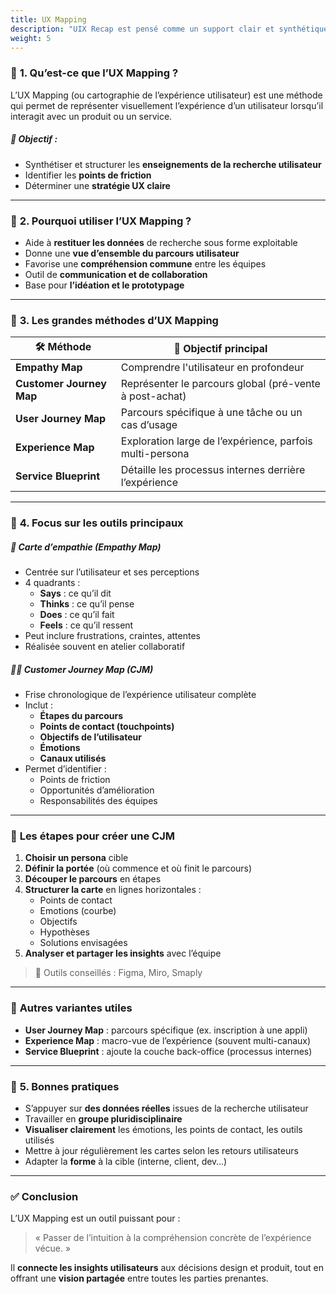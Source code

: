 ```yaml
---
title: UX Mapping
description: "UIX Recap est pensé comme un support clair et synthétique : un outil pratique pour réviser, enseigner ou s’inspirer."
weight: 5
---
```


### 📘 **1. Qu’est-ce que l’UX Mapping ?**

L’UX Mapping (ou cartographie de l’expérience utilisateur) est une méthode qui permet de représenter visuellement l’expérience d’un utilisateur lorsqu’il interagit avec un produit ou un service.
 

##### 🎯 Objectif :

- Synthétiser et structurer les **enseignements de la recherche utilisateur**
- Identifier les **points de friction**
- Déterminer une **stratégie UX claire**

---

### 🧠 **2. Pourquoi utiliser l’UX Mapping ?**

- Aide à **restituer les données** de recherche sous forme exploitable
- Donne une **vue d’ensemble du parcours utilisateur**
- Favorise une **compréhension commune** entre les équipes
- Outil de **communication et de collaboration**
- Base pour **l’idéation et le prototypage**

---

### 🧰 **3. Les grandes méthodes d’UX Mapping**

| 🛠️ Méthode | 🎯 Objectif principal |
| --- | --- |
| **Empathy Map** | Comprendre l'utilisateur en profondeur |
| **Customer Journey Map** | Représenter le parcours global (pré-vente à post-achat) |
| **User Journey Map** | Parcours spécifique à une tâche ou un cas d’usage |
| **Experience Map** | Exploration large de l’expérience, parfois multi-persona |
| **Service Blueprint** | Détaille les processus internes derrière l’expérience |

---

### 🧩 **4. Focus sur les outils principaux**


##### 💓 **Carte d’empathie (Empathy Map)**

- Centrée sur l’utilisateur et ses perceptions
- 4 quadrants :
    - **Says** : ce qu’il dit
    - **Thinks** : ce qu’il pense
    - **Does** : ce qu’il fait
    - **Feels** : ce qu’il ressent
- Peut inclure frustrations, craintes, attentes
- Réalisée souvent en atelier collaboratif


##### 🚶‍♂️ **Customer Journey Map (CJM)**

- Frise chronologique de l’expérience utilisateur complète
- Inclut :
    - **Étapes du parcours**
    - **Points de contact (touchpoints)**
    - **Objectifs de l’utilisateur**
    - **Émotions**
    - **Canaux utilisés**
- Permet d’identifier :
    - Points de friction
    - Opportunités d’amélioration
    - Responsabilités des équipes

---

### 🧭 **Les étapes pour créer une CJM**

1. **Choisir un persona** cible
2. **Définir la portée** (où commence et où finit le parcours)
3. **Découper le parcours** en étapes
4. **Structurer la carte** en lignes horizontales :
    - Points de contact
    - Emotions (courbe)
    - Objectifs
    - Hypothèses
    - Solutions envisagées
5. **Analyser et partager les insights** avec l’équipe

> 📌 Outils conseillés : Figma, Miro, Smaply

---

### 🧩 **Autres variantes utiles**

- **User Journey Map** : parcours spécifique (ex. inscription à une appli)
- **Experience Map** : macro-vue de l’expérience (souvent multi-canaux)
- **Service Blueprint** : ajoute la couche back-office (processus internes)

---

### 🧠 **5. Bonnes pratiques**

- S’appuyer sur **des données réelles** issues de la recherche utilisateur
- Travailler en **groupe pluridisciplinaire**
- **Visualiser clairement** les émotions, les points de contact, les outils utilisés
- Mettre à jour régulièrement les cartes selon les retours utilisateurs
- Adapter la **forme** à la cible (interne, client, dev…)

---

### ✅ **Conclusion**

L’UX Mapping est un outil puissant pour :

> « Passer de l’intuition à la compréhension concrète de l’expérience vécue. »

Il **connecte les insights utilisateurs** aux décisions design et produit, tout en offrant une **vision partagée** entre toutes les parties prenantes.